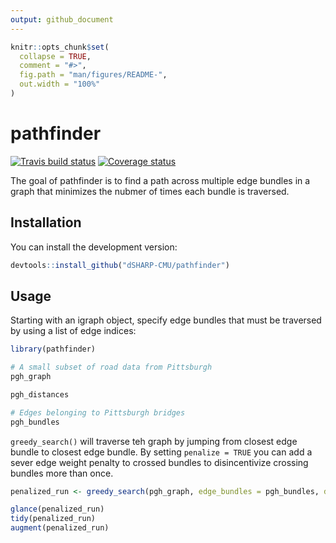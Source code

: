 ```yaml
---
output: github_document
---
```


<!-- README.md is generated from README.Rmd. Please edit that file -->

```r
knitr::opts_chunk$set(
  collapse = TRUE,
  comment = "#>",
  fig.path = "man/figures/README-",
  out.width = "100%"
)
```

# pathfinder

[![Travis build status](https://travis-ci.org/dSHARP-CMU/pathfinder.svg?branch=master)](https://travis-ci.org/dSHARP-CMU/pathfinder)
[![Coverage status](https://codecov.io/gh/dSHARP-CMU/pathfinder/branch/master/graph/badge.svg)](https://codecov.io/github/dSHARP-CMU/pathfinder?branch=master)
  
The goal of pathfinder is to find a path across multiple edge bundles in a graph that minimizes the nubmer of times each bundle is traversed.

## Installation

You can install the development version:

```r
devtools::install_github("dSHARP-CMU/pathfinder")
```

## Usage

Starting with an igraph object, specify edge bundles that must be traversed by using a list of edge indices:

```r
library(pathfinder)

# A small subset of road data from Pittsburgh
pgh_graph

pgh_distances

# Edges belonging to Pittsburgh bridges
pgh_bundles
```

`greedy_search()` will traverse teh graph by jumping from closest edge bundle to closest edge bundle.
By setting `penalize = TRUE` you can add a sever edge weight penalty to crossed bundles to disincentivize crossing bundles more than once.

```r
penalized_run <- greedy_search(pgh_graph, edge_bundles = pgh_bundles, distances = pgh_distances)
```

```r
glance(penalized_run)
tidy(penalized_run)
augment(penalized_run)
```
